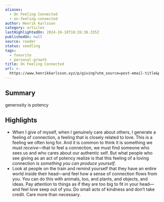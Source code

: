 ```yaml
---
aliases:
  - On Feeling Connected
  - on-feeling-connected
author: Henrik Karlsson
category: articles
lastHighlightedOn: 2024-10-18T10:26:36.335Z
publishedOn: null
source: reader
status: seedling
tags:
  - favorite
  - personal-growth
title: On Feeling Connected
url: >-
  https://www.henrikkarlsson.xyz/p/giving?utm_source=post-email-title&publication_id=313411&post_id=148688434&utm_campaign=email-post-title&isFreemail=true&r=og9hp&triedRedirect=true&utm_medium=email
---
```

## Summary

generosity is potency

## Highlights

- When I give of myself, when I genuinely care about others, I generate a feeling of connection, a feeling that is closely related to love. This is a feeling we often long for. And it is common to think it is something we must _receive_—that to feel a connection, we must find someone who sees us and who cares about our authentic self. But what people who see giving as an act of potency realize is that this feeling of a loving connection is _something you can produce yourself_.
- Look at people on the train and remind yourself that they have an entire world inside their head—and feel how a sense of connection flows from you. You can do this with animals, too, and plants, and objects, and ideas. Pay attention to things as if they are too big to fit in your head—and feel love seep out of you. Do small acts of kindness and don’t take credit. Care more than necessary.
